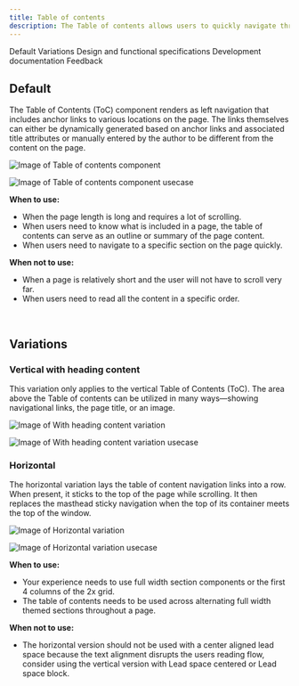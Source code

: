 ```yaml
---
title: Table of contents
description: The Table of contents allows users to quickly navigate through long pages by providing jump links to different sections of the content within a single page.
---
```



<ComponentDescription name="Table of contents" type="layout" />

<AnchorLinks>

<AnchorLink>Default</AnchorLink>
<AnchorLink>Variations</AnchorLink>
<AnchorLink>Design and functional specifications</AnchorLink>
<AnchorLink>Development documentation</AnchorLink>
<AnchorLink>Feedback</AnchorLink>

</AnchorLinks>

## Default
The Table of Contents (ToC) component renders as left navigation that includes anchor links to various locations on the page. The links themselves can either be dynamically generated based on anchor links and associated title attributes or manually entered by the author to be different from the content on the page.

<Row>
<Column colMd={8} colLg={8}>

![Image of Table of contents component](../../images/component/table-of-contents/table-of-content-default.jpg)

</Column>
</Row>

<Title>Use case</Title>

![Image of Table of contents component usecase](../../images/component/table-of-contents/table-of-content-default-use-case.jpg)

**When to use:**
* When the page length is long and requires a lot of scrolling.
* When users need to know what is included in a page, the table of contents can serve as an outline or summary of the page content.
* When users need to navigate to a specific section on the page quickly.

**When not to use:**
* When a page is relatively short and the user will not have to scroll very far.
* When users need to read all the content in a specific order.

<br />

## Variations

### Vertical with heading content
This variation only applies to the vertical Table of Contents (ToC). The area above the Table of contents can be utilized in many ways—showing navigational links, the page title, or an image.

<Row>
<Column colMd={8} colLg={8}>

![Image of With heading content variation](../../images/component/table-of-contents/table-of-content-with-heading-content.jpg)

</Column>
</Row>

<Title>Use case</Title>

![Image of With heading content variation usecase](../../images/component/table-of-contents/table-of-content-with-heading-content-use-case.jpg)


### Horizontal
The horizontal variation lays the table of content navigation links into a row. When present, it sticks to the top of the page while scrolling. It then replaces the masthead sticky navigation when the top of its container meets the top of the window.

![Image of Horizontal variation](../../images/component/table-of-contents/table-of-contents-horizontal.jpg)


<Title>Use case</Title>

![Image of Horizontal variation usecase](../../images/component/table-of-contents/table-of-contents-horizontal-use-case.jpg)

**When to use:**

* Your experience needs to use full width section components or the first 4 columns of the 2x grid.
* The table of contents needs to be used across alternating full width themed sections throughout a page.

**When not to use:**

* The horizontal version should not be used with a center aligned lead space because the text alignment disrupts the users reading flow, consider using the vertical version with Lead space centered or Lead space block.


<ComponentFooter name="Table of contents" designLink="https://ibm.box.com/s/yfuicifhfeaefp4rl0pp62dpeacr18ry" type="layout" />
